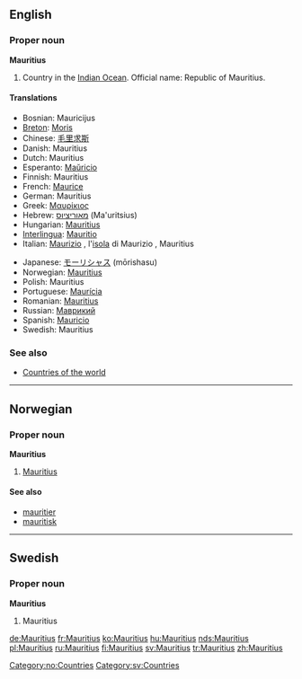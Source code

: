 ==English==

===Proper noun===
'''Mauritius'''

# Country in the [[Indian Ocean]]. Official name: Republic of Mauritius.

====Translations====
{{top}}
*Bosnian: Mauricijus {{m}}
*[[Breton]]: [[Moris]]
*Chinese: [[毛里求斯]]
*Danish: Mauritius
*Dutch: Mauritius
*Esperanto: [[Maŭricio]]
*Finnish: Mauritius
*French: [[Maurice]]
*German: Mauritius
*Greek: [[Μαυρίκιος]] {{m}}
*Hebrew: [[מאוריציוס]] (Ma'uritsius)
*Hungarian: [[Mauritius]]
*[[Interlingua]]: [[Mauritio]]
*Italian: [[Maurizio]] {{f}}, l'[[isola]] di Maurizio {{f}}, Mauritius
{{mid}}
*Japanese: [[モーリシャス]] (mōrishasu)
*Norwegian: [[#Norwegian|Mauritius]]
*Polish: Mauritius
*Portuguese: [[Maurícia]]
*Romanian: [[Mauritius]] {{n}}
*Russian: [[Маврикий]]
*Spanish: [[Mauricio]]
*Swedish: Mauritius
{{bottom}}

===See also===
* [[Countries of the world]]

----

==Norwegian==

===Proper noun===
'''Mauritius'''

# [[#English|Mauritius]]

====See also====
*[[mauritier]]
*[[mauritisk]]

[[Category:no:Countries]]

----

==Swedish==

===Proper noun===
'''Mauritius'''

# Mauritius

[[Category:sv:Countries]]

[[de:Mauritius]]
[[fr:Mauritius]]
[[ko:Mauritius]]
[[hu:Mauritius]]
[[nds:Mauritius]]
[[pl:Mauritius]]
[[ru:Mauritius]]
[[fi:Mauritius]]
[[sv:Mauritius]]
[[tr:Mauritius]]
[[zh:Mauritius]]